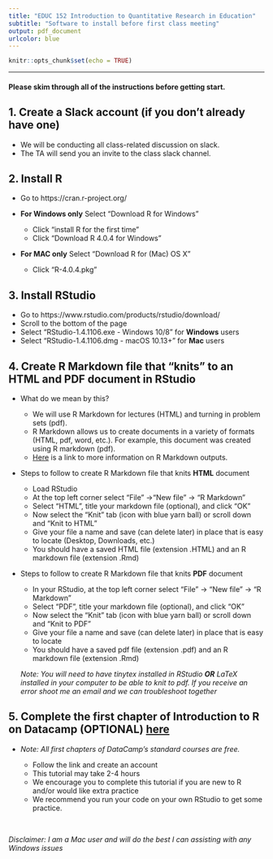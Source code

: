 ```yaml
---
title: "EDUC 152 Introduction to Quantitative Research in Education"
subtitle: "Software to install before first class meeting"
output: pdf_document
urlcolor: blue
---
```


```r
knitr::opts_chunk$set(echo = TRUE)
```
***
#### Please skim through all of the instructions before getting start.  


## 1. Create a Slack account (if you don't already have one) 
  * We will be conducting all class-related discussion on slack.  
  * The TA will send you an invite to the class slack channel. 
  
## 2. Install R 
  * Go to https://cran.r-project.org/  
  * **For Windows only** Select "Download R for Windows"  
  
      * Click "install R for the first time"
      * Click "Download R 4.0.4 for Windows"  
  * **For MAC only** Select "Download R for (Mac) OS  X"   
  
      * Click "R-4.0.4.pkg"   
        
## 3. Install RStudio  
  * Go to https://www.rstudio.com/products/rstudio/download/  
  * Scroll to the bottom of the page  
  * Select "RStudio-1.4.1106.exe - Windows 10/8" for **Windows** users  
  * Select "RStudio-1.4.1106.dmg - macOS 10.13+" for **Mac** users  
    
## 4. Create R Markdown file that “knits” to an HTML and PDF document in RStudio  
  * What do we mean by this?  
  
    * We will use R Markdown for lectures (HTML) and turning in problem sets (pdf).  
    * R Markdown allows us to create documents in a variety of formats (HTML, pdf, word, etc.). For example, this document was created using R markdown (pdf).  
    * [Here](https://rmarkdown.rstudio.com/formats.html) is a link to more information on R Markdown outputs.  
  * Steps to follow to create R Markdown file that knits **HTML** document  
    * Load RStudio  
    * At the top left corner select “File” ->“New file” -> “R Markdown”  
    * Select “HTML”, title your markdown file (optional), and click “OK”  
    * Now select the “Knit” tab (icon with blue yarn ball) or scroll down and “Knit to HTML”  
    * Give your file a name and save (can delete later) in place that is easy to locate (Desktop, Downloads, etc.)  
    * You should have a saved HTML file (extension .HTML) and an R markdown file (extension .Rmd)  
    

  * Steps to follow to create R Markdown file that knits **PDF** document 
  
    * In your RStudio, at the top left corner select “File” -> “New file” -> “R Markdown”  
    * Select “PDF”, title your markdown file (optional), and click “OK”  
    * Now select the “Knit” tab (icon with blue yarn ball) or scroll down and “Knit to PDF”  
    * Give your file a name and save (can delete later) in place that is easy to locate  
    * You should have a saved pdf file (extension .pdf) and an R markdown file (extension .Rmd)  
    
    *Note: You will need to have tinytex installed in RStudio **OR** LaTeX installed in your computer to be able to knit to pdf. If you receive an error shoot me an email and we can troubleshoot together*
    
    
## 5. Complete the first chapter of Introduction to R on Datacamp (OPTIONAL) [here](https://learn.datacamp.com/courses/free-introduction-to-r)  

  * _Note: All first chapters of DataCamp's standard courses are free._   
  
      * Follow the link and create an account  
      * This tutorial may take 2-4 hours  
      * We encourage you to complete this tutorial if you are new to R and/or would like extra practice  
      * We recommend you run your code on your own RStudio to get some practice.  
      

    
\  
\  
  

*Disclaimer: I am a Mac user and will do the best I can assisting with any Windows issues*
